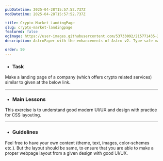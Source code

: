 ```yaml
---
pubDatetime: 2025-04-28T15:57:52.737Z
modDatetime: 2025-04-28T15:57:52.737Z

title: Crypto Market LandingPage
slug: crypto-market-landingpage
featured: false
ogImage: https://user-images.githubusercontent.com/53733092/215771435-25408246-2309-4f8b-a781-1f3d93bdf0ec.png
description: AstroPaper with the enhancements of Astro v2. Type-safe markdown contents, bug fixes and better dev experience etc.

order: 50
---
```



- ### Task

Make a landing page of a company (which offers crypto related services) similar to given at the below link. 

<LinkMd href="https://virtualvidhya.github.io/Projects-CSS/CryptoMarket/" title="WebPage Preview" />

---

- ### Main Lessons

This exercise is to understand good modern UI/UX and design with practice for CSS layouting.

---

- ### Guidelines

Feel free to have your own content (theme, text, images, color-schemes etc.). But the layout should be same, to ensure that you are able to make a proper webpage layout from a given design with good UI/UX.